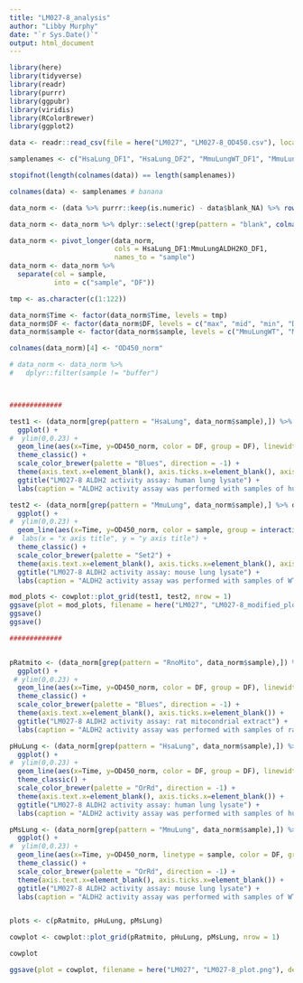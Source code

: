 ```yaml
---
title: "LM027-8_analysis"
author: "Libby Murphy"
date: "`r Sys.Date()`"
output: html_document
---
```

```r
library(here)
library(tidyverse)
library(readr)
library(purrr)
library(ggpubr)
library(viridis)
library(RColorBrewer)
library(ggplot2)
```

```r
data <- readr::read_csv(file = here("LM027", "LM027-8_OD450.csv"), locale=locale(encoding="latin1"))[3:10]

samplenames <- c("HsaLung_DF1", "HsaLung_DF2", "MmuLungWT_DF1", "MmuLungWT_DF2", "RnoMito_max", "RnoMito_mid", "MmuLungALDH2KO_DF1", "blank_NA")

stopifnot(length(colnames(data)) == length(samplenames))

colnames(data) <- samplenames # banana

data_norm <- (data %>% purrr::keep(is.numeric) - data$blank_NA) %>% rownames_to_column(var = "Time")

data_norm <- data_norm %>% dplyr::select(!grep(pattern = "blank", colnames(data_norm)))

data_norm <- pivot_longer(data_norm, 
                          cols = HsaLung_DF1:MmuLungALDH2KO_DF1, 
                          names_to = "sample")
data_norm <- data_norm %>% 
  separate(col = sample,
           into = c("sample", "DF"))
```

```r
tmp <- as.character(c(1:122))

data_norm$Time <- factor(data_norm$Time, levels = tmp)
data_norm$DF <- factor(data_norm$DF, levels = c("max", "mid", "min", "DF1", "DF2", "DF4", "DF8"))
data_norm$sample <- factor(data_norm$sample, levels = c("MmuLungWT", "MmuLungALDH2KO", "A549mito", "HsaLung", "RnoMito"))

colnames(data_norm)[4] <- "OD450_norm"

# data_norm <- data_norm %>%
#   dplyr::filter(sample != "buffer")



#############

test1 <- (data_norm[grep(pattern = "HsaLung", data_norm$sample),]) %>%
  ggplot() +
#  ylim(0,0.23) +
  geom_line(aes(x=Time, y=OD450_norm, color = DF, group = DF), linewidth = 1.25) +
  theme_classic() +
  scale_color_brewer(palette = "Blues", direction = -1) +
  theme(axis.text.x=element_blank(), axis.ticks.x=element_blank(), axis.title = element_text(size = 25), axis.text.y = element_text(size = 20)) +
  ggtitle("LM027-8 ALDH2 activity assay: human lung lysate") +
  labs(caption = "ALDH2 activity assay was performed with samples of human lung lysate.")

test2 <- (data_norm[grep(pattern = "MmuLung", data_norm$sample),] %>% dplyr::filter(DF == "DF1")) %>%
  ggplot() +
#  ylim(0,0.23) +
  geom_line(aes(x=Time, y=OD450_norm, color = sample, group = interaction(DF, sample)), linewidth = 1.25) +
#  labs(x = "x axis title", y = "y axis title") +
  theme_classic() +
  scale_color_brewer(palette = "Set2") +
  theme(axis.text.x=element_blank(), axis.ticks.x=element_blank(), axis.title = element_text(size = 25), axis.text.y = element_text(size = 20)) +
  ggtitle("LM027-8 ALDH2 activity assay: mouse lung lysate") +
  labs(caption = "ALDH2 activity assay was performed with samples of WT and ALDH2-/- C57Bl/6 mouse lung lysate.")

mod_plots <- cowplot::plot_grid(test1, test2, nrow = 1)
ggsave(plot = mod_plots, filename = here("LM027", "LM027-8_modified_plot.png"), device = "png", height = 8, width = 14)
ggsave()
ggsave()

#############


pRatmito <- (data_norm[grep(pattern = "RnoMito", data_norm$sample),]) %>%
  ggplot() +
 # ylim(0,0.23) +
  geom_line(aes(x=Time, y=OD450_norm, color = DF, group = DF), linewidth = 1.25) +
  theme_classic() +
  scale_color_brewer(palette = "Blues", direction = -1) +
  theme(axis.text.x=element_blank(), axis.ticks.x=element_blank()) +
  ggtitle("LM027-8 ALDH2 activity assay: rat mitocondrial extract") +
  labs(caption = "ALDH2 activity assay was performed with samples of rat mitochondrial extract.")

pHuLung <- (data_norm[grep(pattern = "HsaLung", data_norm$sample),]) %>%
  ggplot() +
#  ylim(0,0.23) +
  geom_line(aes(x=Time, y=OD450_norm, color = DF, group = DF), linewidth = 1.25) +
  theme_classic() +
  scale_color_brewer(palette = "OrRd", direction = -1) +
  theme(axis.text.x=element_blank(), axis.ticks.x=element_blank()) +
  ggtitle("LM027-8 ALDH2 activity assay: human lung lysate") +
  labs(caption = "ALDH2 activity assay was performed with samples of human lung lysate.")

pMsLung <- (data_norm[grep(pattern = "MmuLung", data_norm$sample),]) %>%
  ggplot() +
#  ylim(0,0.23) +
  geom_line(aes(x=Time, y=OD450_norm, linetype = sample, color = DF, group = interaction(DF, sample)), linewidth = 1.25) +
  theme_classic() +
  scale_color_brewer(palette = "OrRd", direction = -1) +
  theme(axis.text.x=element_blank(), axis.ticks.x=element_blank()) +
  ggtitle("LM027-8 ALDH2 activity assay: mouse lung lysate") +
  labs(caption = "ALDH2 activity assay was performed with samples of WT and ALDH2-/- C57Bl/6 mouse lung lysate.")


plots <- c(pRatmito, pHuLung, pMsLung)

cowplot <- cowplot::plot_grid(pRatmito, pHuLung, pMsLung, nrow = 1)

cowplot

ggsave(plot = cowplot, filename = here("LM027", "LM027-8_plot.png"), device = "png", height = 8, width = 20)

```
